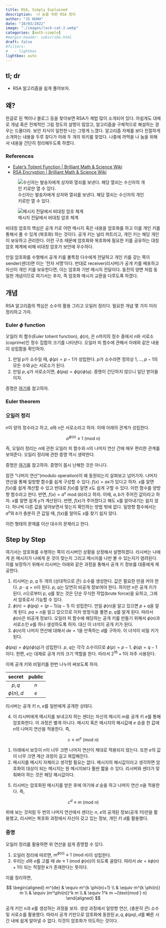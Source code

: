 ```yaml
---
title: RSA, Simply Explained
description:  나 놈을 위한 RSA 정리 
author: "JS HUHH"
date: "10/03/2022"
image: "./images/lock-cat-2.webp"
categories: [math-simple]
#margin-header: subscribe.html
draft: false
#filters:
#   - lightbox
lightbox: auto
---
```


## tl; dr

- RSA 알고리즘을 쉽게 풀어보자. 

## 왜? 

한글로 된 책이나 블로그 등을 찾아보면 RSA가 제법 많이 소개되어 있다. 아쉽게도 대체로 개념 혹은 전체적인 그림 정도의 설명이 많았고, 알고리즘을 구체적으로 해설하는 경우는 드물더라. 보안 지식이 일천한 나는 그렇게 느꼈다. 알고리즘 자체를 보다 친절하게 소개하는 내용을 두루 찾다가 아래 두 개의 위키를 찾았다. 나중에 까먹을 나 놈을 위해서 내용을 간단히 정리해두도록 하곘다. 

::: {.callout-tip}
### References 
* [Euler's Totient Function | Brilliant Math & Science Wiki](https://brilliant.org/wiki/eulers-totient-function/)
* [RSA Encryption | Brilliant Math & Science Wiki](https://brilliant.org/wiki/rsa-encryption/)
:::

::: {layout="[[50,-2, 50]]" layout-valign="bottom"}
![수신자는 발송자에게 상자와 열쇠를 보낸다. 해당 열쇠는 수신자의 개인 키로만 열 수 있다.](https://ds055uzetaobb.cloudfront.net/brioche/uploads/JO18nrj1mE-rsa-encryption.png)

![메시지 전달에서 비대칭 암호 체계](https://miro.medium.com/max/1400/0*yeF86NncRejLnXJz.png)
:::

비대칭 암호의 핵심은 공개 키로 어떤 메시지 혹은 내용을 암호화를 하고 이를 개인 키를 통해서 풀 수 있게 (복호화) 하는 것이다. 공개 키는 널리 퍼트리고, 개인 키는 해당 개인이 보유하고 관리한다. 이런 구조 때문에 암호화와 복호화에 필요한 키를 공유하는 대칭 암호 체계에 비해 비대칭 암호가 보안에 우수하다.

만일 암호화를 수행해서 공개 키를 불특정 다수에게 전달하고 개인 키를 갖는 쪽이 sender(센더)면 이는 '전자 서명'이다. 반대로 receiver(리시버)가 공개 키를 배포하고 자신이 개인 키를 보유한다면, 이는 암호화 기반 메시지 전달이다. 동전의 양면 처럼 동일한 개념이므로 여기서는 후자, 즉 암호화 메시지 교환을 다루도록 하겠다. 

## 개념 

RSA 알고리즘의 핵심은 소수의 활용 그리고 오일러 정리다. 필요한 개념 몇 가지 미리 정리하고 가자. 

### Euler $\phi$ function 

오일러 피 함수(Euler totient function), $\phi(n)$, 은 $n$까지의 정수 중에서 $n$와 서로소(coprime)인 정수 집합의 크기를 나타낸다. 오일러 피 함수에 관해서 아래와 같은 내용이 성립함을 확인하자. 

1. 만일 $p$가 소수일 때, $\phi(p) = p-1$가 성립한다. $p$가 소수라면 정의상 $1, \dotsc, p-1$의 모든 수와 $p$는 서로소가 된다. 
2. 만일 $p,q$가 서로소이면, $\phi (pq) = \phi(p) \phi(q)$. 증명이 간단하지 않으니 일단 받아들이자.

:::{ .column-margin }
증명은 [여기](https://brilliant.org/wiki/eulers-totient-function/)를 참고하자. 
:::

### Euler theorem 

:::{.callout-important}

### 오일러 정리 
$n$이 양의 정수라고 하고, $a$와 $n$은 서로소라고 하자. 이때 아래의 관계가 성립한다. 


$$
a^{\phi(n)} \equiv 1~(\text{mod } n)
$$

:::

즉, 오일러 정리는 $n$에 관한 오일러 피 함수와 $n$의 나머지 연산 간에 매우 편리한 관계를 보여준다. 오일러 정리애 관한 증명 역시 생략한다. 

:::{ .column-margin }
증명은 [여기](https://brilliant.org/wiki/eulers-theorem/)를 참고하자. 증명이 몹시 난해한 것은 아니다. 
:::

잠깐 "나머지 연산"(modulo operation)이 왜 동원되는지 살펴보고 넘어가자. 나머지 연산을 통해 일방향 함수를 쉽게 구성할 수 있다. $f(x) = ax$가 있다고 하자. $x$를 알면 $f(x)$를 쉽게 계산할 수 있고 반대로 $f(x)$를 알면 $x$도 쉽게 구할 수 있다. 이런 함수를 양방향 함수라고 한다. 반면, $f(x) = a^x\text{ mod ($b$)}$라고 하자. 이때, $a, b$가 주어진 값이라고 하자. $x$를 알면 쉽게 $y$가 계산된다. 반면, $f(x)$가 주어졌다고 해도 $x$를 알아내기는 쉽지 않다. 하나씩 다른 값을 넣어보면서 맞는지 확인하는 방법 밖에 없다. 일방향 함수에서는 $a^x$와 $b$가 충분히 큰 값일 때, $f(x)$를 알아도 $x$를 찾기 쉽지 않다.

:::{ .column-margin }
이런 형태의 문제를 이산 대수의 문제라고 한다. 
:::

## Step by Step

여기서는 암호화를 수행하는 쪽이 리시버인 상황을 상정해서 설명하겠다. 리시버는 나에게 온 메시지가 나에게 온 것이 맞는지 그리고 메시지를 나만 볼 수 있는지가 염려된다. 이를 보장하기 위해서 리시버는 아래와 같은 과정을 통해서 공개 키 정보를 대중에게 제공한다. 

1. 리시버는 $p$, $q$ 두 개의 (상대적으로 큰) 소수를 생성한다. 값은 필요한 만큼 커야 한다. $p \cdot q=n$이 된다. $p$, $q$는 당연히 비공개 정보여야 한다. 하지만 $n$은 공개 키가 된다. $n$으로부터 $p$, $q$를 찾는 것은 단순 무식한 작업(brute force)을 요하고, 그래서 암호로서 기능할 수 있다. 
2. $\phi(n) = \phi (pq) = (p-1) (q-1)$ 이 성립한다. 만일 $\phi(n)$을 알고 있으면 $p+q$을 알게 된다. $pq=n$을 알고 있으므로 이차 방정식을 풀면 $p$, $q$를 알게 된다. 따라서 $\phi(n)$은 비공개 정보다. 오일러 피 함수에 해당하는 공개 키를 만들기 위해서 $\phi(n)$과 서로소인 $e$를 하나 생성하도록 하자. 대신 이 녀석이 공개 키가 된다. 
3. $\phi(n)$의 나머지 연산에 대해서 $d e = 1$을 만족하는 $d$를 구하자. 이 녀석이 비밀 키가 된다. 

:::{ .column-margin }
$\phi(pq) = \phi(p)\phi(q)$가 성립한다. $p$, $q$는 각각 소수이므로 $\phi(p)=p-1$, $\phi(q)=q-1$이다. 한편, $e$는 대체로 공개 키의 크기 역할을 한다. 따라서 $2^{16}+1$이 자주 사용된다. 
:::

이제 공개 키와 비밀키를 한번 나누어 써보도록 하자. 

|secret|public|
|:--:|:--:|
|$p, q$|$n$|
|$\phi(n), d$|$e$|

리시버는 공개 키 $n$, $e$를 일반에게 공개한 상태다. 

4. 이 리시버에게 메시지를 보내고자 하는 센더는 자신의 메시지 $m$을 공개 키 $e$를 통해 암호화한다. 이 과정은 별게 아니다. 메시지 혹은 메시지의 해시값에 $e$ 승을 한 값에 $n$의 나머지 연산을 적용한다. 즉, 

$$
c \equiv m^e ~ (\text{mod } n)
$$


:::{ .column-margin }
1. 아래에서 보듯이 $n$이 너무 크면 나머지 연산이 제대로 적용되지 않는다. 또한 $e$의 값이 너무 크면 계산 과정이 길고 복잡해진다.
2. 메시지를 메시지 자체라고 생각할 필요는 없다. 메시지의 해시값이라고 생각하면 암호화의 대상이 되는 메시지는 원 메시지보다 훨씬 짧을 수 있다. 리시버와 센더가 맞춰봐야 하는 것은 해당 해시값이다. 
:::

5. 리시버는 암호화된 메시지를 받은 후에 여기에 $d$ 승을 하고 나머지 연산 $n$을 적용한다. 즉, 

$$
c^d \equiv m~(\text{mod } n)
$$

위에 보는 것처럼 두 번의 나머지 연산에서 센더는 $n$, $e$의 공개된 정보(공개 키)만을 활용했고, 리시버는 복호화 과정에서 자신이 갖고 있는 정보, 개인 키 $d$를 활용했다. 

### 증명 

오일러 정리를 활용하면 위 연산을 쉽게 증명할 수 있다. 

1. 오일러 정리에 따르면, $m^{\phi(n)} \equiv 1~(\text{mod } n)$이 성립한다. 
2. 우리는 $d$와 $e$를 고를 때 $d e \equiv 1~(\text{mod }\phi(n))$이 되도록 골랐다. 따라서 $de = k \phi(n) + 1$이 되는 적절한 $k$가 존재한다는 뜻이다. 

이를 정리하면, 

$$
\begin{aligned}
m^{de} & \equiv m^{k \phi(n)+1} \\
& \equiv m^{k \phi(n)} m \\
& \equiv (m^\phi(n))^k m \\
& \equiv 1^k m  ~(\text{mod } n)
\end{aligned}
$$

공개 키인 $n$과 $e$를 생성하는 과정을 보자. 생성 과정에서 일방향 연산, (충분히 큰) 소수 및 서로소를 활용했다. 따라서 공개 키만으로 암호화에 동원된 $p, q, \phi (pq), d$를 빠른 시간 내에 쉽게 알아낼 수 없다. 이것이 암호화가 의도하는 것이다. 